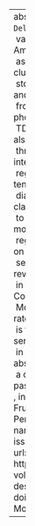 ---
abstract: "Coronal stop deletion (or\u201A`TD Deletion\u201A`) is the paradigm sociolinguistic\
  \ variable. It was first described in African American English (Labov et al., 1968)\
  \ as a rule whereby word final /Ct/ and /Cd/ clusters simplify by deleting the coronal\
  \ stop. It has since been found in many dialects and varieties of English. Aside\
  \ from the very regular phonological and phonetic factors which condition whether\
  \ TD Deletion applies, morphological structure also appears to have an effect. The\
  \ three morphological categories of primary interest are (i) monomorphemes}, (ii)\
  \ regular past tense verbs and (iii) semiweak past tense verbs.\nIn almost every\
  \ dialect studied, the order of morphological classes from least favoring deletion\
  \ to most favoring deletion is as given in (1).\n(1) monomorphemes > semiweak >\
  \ regular past tense\nIn this paper, I will be focusing on the difference between\
  \ semiweak and regular past tense. I will pursue a revised version of the analysis\
  \ in Guy & Boyd (1990), casting it in terms of Competing Grammars and Distributed\
  \ Morphology. Specifically, I will propose that the rate of phonological TD Deletion\
  \ is the same for the regular past and the semiweak. What leads to higher TD Absence\
  \ in the semiweak verbs is variable morphological absence of /t/, i.e., there is\
  \ a competing morphological analysis where the past tense of keep is simply \"kep\"\
  , instead of \"kept\"."
author:
- name:
    family: Fruehwald
    given: Josef
citation:
  container-title: Penn Working Papers in Linguistics
  editor:
  - name:
      family: Fruehwald
      given: Josef
  issue: '1'
  issued: '2012'
  page: 77-86
  type: article-journal
  url: http://repository.upenn.edu/pwpl/vol18/iss1/10/
  volume: '18'
date: '2012'
date-format: YYYY
description: Penn Working Papers in Linguistics
doi: ''
params:
  notes: ''
title: Redevelopment of a Morphological Class

---